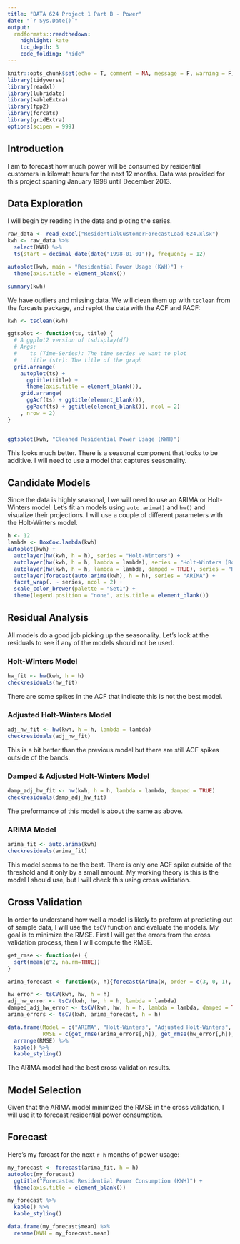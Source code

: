 ```yaml
---
title: "DATA 624 Project 1 Part B - Power"
date: "`r Sys.Date()`"
output:
  rmdformats::readthedown:
    highlight: kate
    toc_depth: 3
    code_folding: "hide"
---
```



```r
knitr::opts_chunk$set(echo = T, comment = NA, message = F, warning = F)
library(tidyverse)
library(readxl)
library(lubridate)
library(kableExtra)
library(fpp2)
library(forcats)
library(gridExtra)
options(scipen = 999)
```

## Introduction

I am to forecast how much power will be consumed by residential customers in kilowatt hours for the next 12 months.  Data was provided for this project spaning January 1998 until December 2013.  

## Data Exploration

I will begin by reading in the data and ploting the series.

```r
raw_data <- read_excel("ResidentialCustomerForecastLoad-624.xlsx")
kwh <- raw_data %>%
  select(KWH) %>%
  ts(start = decimal_date(date("1998-01-01")), frequency = 12)

autoplot(kwh, main = "Residential Power Usage (KWH)") +
  theme(axis.title = element_blank())
```

```r
summary(kwh)
```

We have outliers and missing data.  We will clean them up with `tsclean` from the forcasts package, and replot the data with the ACF and PACF:

```r
kwh <- tsclean(kwh)

ggtsplot <- function(ts, title) {
  # A ggplot2 version of tsdisplay(df)
  # Args:
  #    ts (Time-Series): The time series we want to plot
  #    title (str): The title of the graph
  grid.arrange(
    autoplot(ts) +
      ggtitle(title) +
      theme(axis.title = element_blank()),
    grid.arrange(
      ggAcf(ts) + ggtitle(element_blank()),
      ggPacf(ts) + ggtitle(element_blank()), ncol = 2)
    , nrow = 2)
}


ggtsplot(kwh, "Cleaned Residential Power Usage (KWH)")
```

This looks much better.  There is a seasonal component that looks to be additive.  I will need to use a model that captures seasonality.

## Candidate Models

Since the data is highly seasonal, I we will need to use an ARIMA or Holt-Winters model.  Let's fit an models using `auto.arima()` and `hw()` and visualize their projections.  I will use a couple of different parameters with the Holt-Winters model.

```r
h <- 12
lambda <- BoxCox.lambda(kwh)
autoplot(kwh) +
  autolayer(hw(kwh, h = h), series = "Holt-Winters") +
  autolayer(hw(kwh, h = h, lambda = lambda), series = "Holt-Winters (Box-Cox Adjusted)") +
  autolayer(hw(kwh, h = h, lambda = lambda, damped = TRUE), series = "Holt-Winters (Damped & Box-Cox Adjusted)") +
  autolayer(forecast(auto.arima(kwh), h = h), series = "ARIMA") +
  facet_wrap(. ~ series, ncol = 2) +
  scale_color_brewer(palette = "Set1") +
  theme(legend.position = "none", axis.title = element_blank())
```

## Residual Analysis

All models do a good job picking up the seasonality.  Let's look at the residuals to see if any of the models should not be used.

### Holt-Winters Model

```r
hw_fit <- hw(kwh, h = h)
checkresiduals(hw_fit)
```

There are some spikes in the ACF that indicate this is not the best model.

### Adjusted Holt-Winters Model

```r
adj_hw_fit <- hw(kwh, h = h, lambda = lambda)
checkresiduals(adj_hw_fit)
```

This is a bit better than the previous model but there are still ACF spikes outside of the bands.

### Damped & Adjusted Holt-Winters Model

```r
damp_adj_hw_fit <- hw(kwh, h = h, lambda = lambda, damped = TRUE)
checkresiduals(damp_adj_hw_fit)
```

The preformance of this model is about the same as above.

### ARIMA Model

```r
arima_fit <- auto.arima(kwh)
checkresiduals(arima_fit)
```

This model seems to be the best.  There is only one ACF spike outside of the threshold and it only by a small amount.  My working theory is this is the model I should use, but I will check this using cross validation.

## Cross Validation

In order to understand how well a model is likely to preform at predicting out of sample data, I will use the `tsCV` function and evaluate the models.  My goal is to minimize the RMSE.  First I will get the errors from the cross validation process, then I will compute the RMSE.

```r
get_rmse <- function(e) {
  sqrt(mean(e^2, na.rm=TRUE))
}

arima_forecast <- function(x, h){forecast(Arima(x, order = c(3, 0, 1), seasonal = c(2, 1, 0), include.drift = TRUE), h = h)}

hw_error <- tsCV(kwh, hw, h = h)
adj_hw_error <- tsCV(kwh, hw, h = h, lambda = lambda)
damped_adj_hw_error <- tsCV(kwh, hw, h = h, lambda = lambda, damped = TRUE)
arima_errors <- tsCV(kwh, arima_forecast, h = h)

data.frame(Model = c("ARIMA", "Holt-Winters", "Adjusted Holt-Winters", "Damped & Adjusted Holt-Winters"),
           RMSE = c(get_rmse(arima_errors[,h]), get_rmse(hw_error[,h]), get_rmse(adj_hw_error[,h]), get_rmse(damped_adj_hw_error[,h]))) %>%
  arrange(RMSE) %>%
  kable() %>%
  kable_styling()
```

The ARIMA model had the best cross validation results.  

## Model Selection

Given that the ARIMA model minimized the RMSE in the cross validation, I will use it to forecast residential power consumption.

## Forecast

Here's my forcast for the next `r h` months of power usage:

```r
my_forecast <- forecast(arima_fit, h = h)
autoplot(my_forecast)
  ggtitle("Forecasted Residential Power Consumption (KWH)") +
  theme(axis.title = element_blank())

my_forecast %>% 
  kable() %>% 
  kable_styling()
```

```r
data.frame(my_forecast$mean) %>%
  rename(KWH = my_forecast.mean)
```
